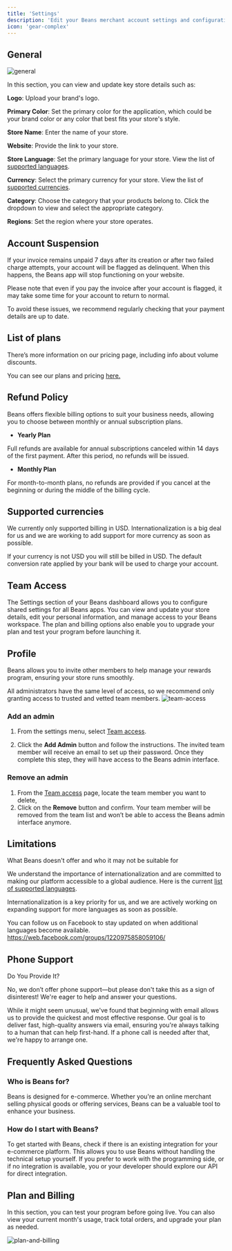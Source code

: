 ```yaml
---
title: 'Settings'
description: 'Edit your Beans merchant account settings and configuration.'
icon: 'gear-complex'
---
```


## General

<Frame>
  <img src="/assets/images/admin/admin-settings/general.webp" alt="general" style={{ borderRadius: '0.5rem' }} />
</Frame>

In this section, you can view and update key store details such as:

**Logo**: Upload your brand's logo.

**Primary Color**: Set the primary color for the application, which could be your brand color
or any color that best fits your store's style.

**Store Name**: Enter the name of your store.

**Website**: Provide the link to your store.

**Store Language**: Set the primary language for your store. View the list of [supported languages](https://www.trybeans.com/i18n).

**Currency**: Select the primary currency for your store. View the list of [supported currencies](https://www.trybeans.com/i18n).

**Category**: Choose the category that your products belong to. Click the dropdown to view and select the appropriate category.

**Regions**: Set the region where your store operates.

## Account Suspension

If your invoice remains unpaid 7 days after its creation or after two failed charge attempts,
your account will be flagged as delinquent. When this happens, the Beans app will stop
functioning on your website.

Please note that even if you pay the invoice after your account is flagged, it may take some
time for your account to return to normal.

To avoid these issues, we recommend regularly checking that your payment details are up to
date.

## List of plans

There’s more information on our pricing page, including info about volume discounts.

You can see our plans and pricing [here.](https://www.trybeans.com/pricing)

## Refund Policy

Beans offers flexible billing options to suit your business needs, allowing you to choose
between monthly or annual subscription plans.

- **Yearly Plan**

Full refunds are available for annual subscriptions canceled within 14 days of the first
payment.
After this period, no refunds will be issued.

- **Monthly Plan**

For month-to-month plans, no refunds are provided if you cancel at the beginning or during
the middle of the billing cycle.

## Supported currencies

We currently only supported billing in USD. Internationalization is a big deal for us and we
are working to add support for more currency as soon as possible.

If your currency is not USD you will still be billed in USD. The default conversion rate
applied by your bank will be used to charge your account.

## Team Access
The Settings section of your Beans dashboard allows you to configure shared settings for all Beans apps.
You can view and update your store details, edit your personal information, and manage access to your Beans workspace.
The plan and billing options also enable you to upgrade your plan and test your program before launching it.

## Profile

Beans allows you to invite other members to help manage your rewards program, ensuring your store runs smoothly.

<Warning>
  All administrators have the same level of access, so we recommend only granting access to trusted and vetted team
  members.
</Warning>

<Frame>
  <img
    src="/assets/images/admin/admin-settings/team-access.webp"
    alt="team-access"
    style={{ borderRadius: '0.5rem' }}
  />
</Frame>

### Add an admin

1. From the settings menu, select [Team access](https://app.trybeans.com/$realverse/settings/team).

2. Click the **Add Admin** button and follow the instructions. The invited team member will
   receive an email to set up their password. Once they complete this step, they will have access to the Beans admin interface.

### Remove an admin

1. From the [Team access](https://app.trybeans.com/$realverse/settings/team) page, locate the team member you want to delete,
2. Click on the **Remove** button and confirm. Your team member will be removed from the
   team list and won’t be able to access the Beans admin interface anymore.

## Limitations

What Beans doesn't offer and who it may not be suitable for

We understand the importance of internationalization and are committed to making our platform
accessible to a global audience. Here is the current [list of supported languages](https://www.trybeans.com/i18n).

Internationalization is a key priority for us, and we are actively working on expanding support
for more languages as soon as possible.

You can follow us on Facebook to stay updated on when additional languages become available.
https://web.facebook.com/groups/1220975858059106/

## Phone Support

Do You Provide It?

No, we don’t offer phone support—but please don't take this as a sign of disinterest!
We're eager to help and answer your questions.

While it might seem unusual, we've found that beginning with email allows us to provide the
quickest and most effective response. Our goal is to deliver fast, high-quality answers via
email, ensuring you're always talking to a human that can help first-hand. If a phone call is needed
after that, we're happy to arrange one.
   
## Frequently Asked Questions

### Who is Beans for?

Beans is designed for e-commerce. Whether you're an online merchant selling physical goods or
offering services, Beans can be a valuable tool to enhance your business.

### How do I start with Beans?

To get started with Beans, check if there is an existing integration for your e-commerce platform.
This allows you to use Beans without handling the technical setup yourself. If you prefer to work
with the programming side, or if no integration is available, you or your developer should explore our API for direct integration.

## Plan and Billing

In this section, you can test your program before going live. You can also view your current
month's usage, track total orders, and upgrade your plan as needed.

<Frame>
  <img
    src="/assets/images/admin/admin-settings/plan-and-billing.webp"
    alt="plan-and-billing"
    style={{ borderRadius: '0.5rem' }}
  />
</Frame>
